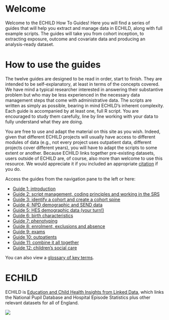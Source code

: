 # Welcome {.unnumbered}

Welcome to the ECHILD How To Guides! Here you will find a series of guides that will help you extract and manage data in ECHILD, along with full example scripts. The guides will take you from cohort inception, to extracting exposure, outcome and covariate data and producing an analysis-ready dataset.

# How to use the guides

The twelve guides are designed to be read in order, start to finish. They are intended to be self-explanatory, at least in terms of the concepts covered. We have mind a typical researcher interested in answering their substantive problem but who may be less experienced in the necessary data management steps that come with administrative data. The scripts are written as simply as possible, bearing in mind ECHILD's inherent complexity. Each guide is accompanied by at least one, full R script. You are encouraged to study them carefully, line by line working with your data to fully understand what they are doing.

You are free to use and adapt the material on this site as you wish. Indeed, given that different ECHILD projects will usually have access to different modules of data (e.g., not every project uses outpatient data, different projects cover different years), you will have to adapt the scripts to some extent or another. Because ECHILD links together pre-existing datasets, users outside of ECHILD are, of course, also more than welcome to use this resource. We would appreciate it if you included an appropriate [citation](acknowledgements.qmd) if you do.

Access the guides from the navigation pane to the left or here:

* [Guide 1: introduction](guide01_intro.qmd)
* [Guide 2: script management, coding principles and working in the SRS](guide02_mgmt.qmd)
* [Guide 3: identify a cohort and create a cohort spine](guide03_cohort.qmd)
* [Guide 4: NPD demographic and SEND data](guide04_demo_npd.qmd)
* [Guide 5: HES demographic data (your turn!)](guide05_demo_hes.qmd)
* [Guide 6: birth characteristics](guide06_birth_chars.qmd)
* [Guide 7: phenotyping](guide07_phenotype.qmd)
* [Guide 8: enrolment, exclusions and absence](guide08_enr_abs_excl.qmd)
* [Guide 9: exams](guide09_exam.qmd)
* [Guide 10: outpatients](guide10_opa.qmd)
* [Guide 11: combine it all together](guide11_combine.qmd)
* [Guide 12: children's social care](guide12_csc.qmd)

You can also view a [glossary of key terms](glossary.qmd).

# ECHILD

ECHILD is [Education and Child Health Insights from Linked Data](https://www.echild.ac.uk){target="_blank"}, which links the National Pupil Database and Hospital Episode Statistics plus other relevant datasets for all of England.

![](static/echild-intro.png){fig-alt="The ECHILD logo."}
